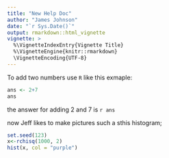 ```yaml
---
title: "New Help Doc"
author: "James Johnson"
date: "`r Sys.Date()`"
output: rmarkdown::html_vignette
vignette: >
  %\VignetteIndexEntry{Vignette Title}
  %\VignetteEngine{knitr::rmarkdown}
  \VignetteEncoding{UTF-8}
---
```


To add two numbers use `R` like this exmaple:

```r
ans <- 2+7
ans
```

the answer for adding 2 and 7 is `r ans`

now Jeff likes to make pictures such a sthis histogram;

```r
set.seed(123)
x<-rchisq(1000, 2)
hist(x, col = "purple")
```
